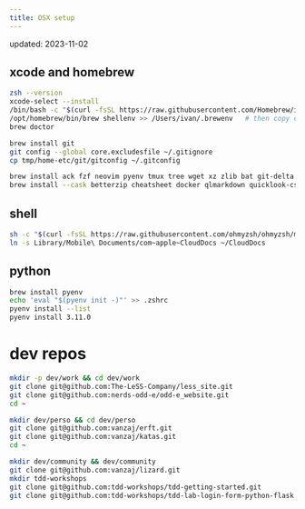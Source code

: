 ```yaml
---
title: OSX setup
---
```


updated: 2023-11-02

## xcode and homebrew

```bash
zsh --version
xcode-select --install
/bin/bash -c "$(curl -fsSL https://raw.githubusercontent.com/Homebrew/install/HEAD/install.sh)"
/opt/homebrew/bin/brew shellenv >> /Users/ivan/.brewenv   # then copy or read it from .zshrc
brew doctor

brew install git
git config --global core.excludesfile ~/.gitignore
cp tmp/home-etc/git/gitconfig ~/.gitconfig

brew install ack fzf neovim pyenv tmux tree wget xz zlib bat git-delta
brew install --cask betterzip cheatsheet docker qlmarkdown quicklook-csv rectangle suspicious-package vlc vscodium
```

## shell

```bash
sh -c "$(curl -fsSL https://raw.githubusercontent.com/ohmyzsh/ohmyzsh/master/tools/install.sh)"
ln -s Library/Mobile\ Documents/com~apple~CloudDocs ~/CloudDocs
```

## python

```bash
brew install pyenv
echo 'eval "$(pyenv init -)"' >> .zshrc
pyenv install --list
pyenv install 3.11.0
```

# dev repos

```bash
mkdir -p dev/work && cd dev/work
git clone git@github.com:The-LeSS-Company/less_site.git
git clone git@github.com:nerds-odd-e/odd-e_website.git
cd ~

mkdir dev/perso && cd dev/perso
git clone git@github.com:vanzaj/erft.git
git clone git@github.com:vanzaj/katas.git
cd ~

mkdir dev/community && dev/community
git clone git@github.com:vanzaj/lizard.git
mkdir tdd-workshops
git clone git@github.com:tdd-workshops/tdd-getting-started.git
git clone git@github.com:tdd-workshops/tdd-lab-login-form-python-flask.git
```
